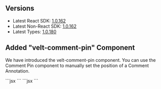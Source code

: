 ## Versions

- Latest React SDK: [1.0.162](https://www.npmjs.com/package/@veltdev/react)
- Latest Non-React SDK: [1.0.162](https://www.npmjs.com/package/@veltdev/client)
- Latest Types:  [1.0.180](https://www.npmjs.com/package/@veltdev/types)


## Added "velt-comment-pin" Component 
We have introduced the velt-comment-pin component. You can use the Comment Pin component to manually set the position of a Comment Annotation.

<Tabs>
<Tab title="React / Next.js" >
```jsx
<VeltCommentPin annotationId="-O0OL9H7ukfuXQe4Xtgk" />
```
</Tab>
<Tab title="Other Frameworks">
```jsx
<velt-comment-pin annotation-id="-O0OL9H7ukfuXQe4Xtgk"></velt-comment-pin>
```
</Tab>
</Tabs>